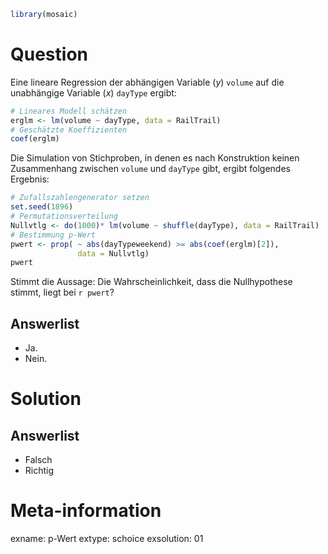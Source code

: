 ```r
library(mosaic)
```

Question
========

Eine lineare Regression der abhängigen Variable ($y$) `volume` auf die unabhängige Variable ($x$) `dayType` ergibt:

```r
# Lineares Modell schätzen
erglm <- lm(volume ~ dayType, data = RailTrail)
# Geschätzte Koeffizienten
coef(erglm)
```

Die Simulation von Stichproben, in denen es nach Konstruktion keinen Zusammenhang zwischen `volume` und `dayType` gibt, ergibt folgendes Ergebnis:

```r
# Zufallszahlengenerator setzen
set.seed(1896)
# Permutationsverteilung
Nullvtlg <- do(1000)* lm(volume ~ shuffle(dayType), data = RailTrail)
# Bestimmung p-Wert
pwert <- prop( ~ abs(dayTypeweekend) >= abs(coef(erglm)[2]), 
               data = Nullvtlg)
pwert
```

Stimmt die Aussage: Die Wahrscheinlichkeit, dass die Nullhypothese stimmt, liegt bei `r pwert`?

Answerlist
----------
* Ja.
* Nein.

Solution
========

Answerlist
----------
* Falsch
* Richtig

Meta-information
================
exname: p-Wert
extype: schoice
exsolution: 01